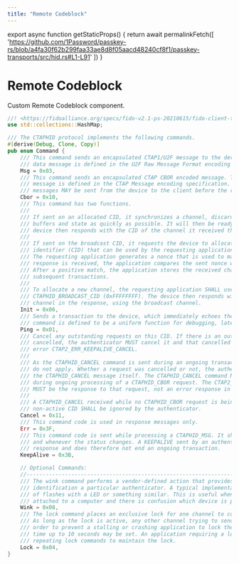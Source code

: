 ```yaml
---
title: "Remote Codeblock"
---
```



export async function getStaticProps() {
  return await permalinkFetch([
    'https://github.com/1Password/passkey-rs/blob/a4fa30f62b299faa33ae8d8f05aacd48240cf8f1/passkey-transports/src/hid.rs#L1-L91'
  ])
}

# Remote Codeblock

Custom Remote Codeblock component.

<RemoteCodeblock 
  permalink="https://github.com/1Password/passkey-rs/blob/a4fa30f62b299faa33ae8d8f05aacd48240cf8f1/passkey-transports/src/hid.rs#L1-L91" 
/>


```rs filename="Normal Codeblock"
//! <https://fidoalliance.org/specs/fido-v2.1-ps-20210615/fido-client-to-authenticator-protocol-v2.1-ps-errata-20220621.html#usb>
use std::collections::HashMap;

/// The CTAPHID protocol implements the following commands.
#[derive(Debug, Clone, Copy)]
pub enum Command {
    /// This command sends an encapsulated CTAP1/U2F message to the device. The semantics of the
    /// data message is defined in the U2F Raw Message Format encoding specification. See [passkey-rs::u2f].
    Msg = 0x03,
    /// This command sends an encapsulated CTAP CBOR encoded message. The semantics of the data
    /// message is defined in the CTAP Message encoding specification. Please note that keep-alive
    /// messages MAY be sent from the device to the client before the response message is returned.
    Cbor = 0x10,
    /// This command has two functions.
    ///
    /// If sent on an allocated CID, it synchronizes a channel, discarding the current transaction,
    /// buffers and state as quickly as possible. It will then be ready for a new transaction. The
    /// device then responds with the CID of the channel it received the INIT on, using that channel.
    ///
    /// If sent on the broadcast CID, it requests the device to allocate a unique 32-bit channel
    /// identifier (CID) that can be used by the requesting application during its lifetime.
    /// The requesting application generates a nonce that is used to match the response. When the
    /// response is received, the application compares the sent nonce with the received one.
    /// After a positive match, the application stores the received channel id and uses that for
    /// subsequent transactions.
    ///
    /// To allocate a new channel, the requesting application SHALL use the broadcast channel
    /// CTAPHID_BROADCAST_CID (0xFFFFFFFF). The device then responds with the newly allocated
    /// channel in the response, using the broadcast channel.
    Init = 0x06,
    /// Sends a transaction to the device, which immediately echoes the same data back. This
    /// command is defined to be a uniform function for debugging, latency and performance measurements.
    Ping = 0x01,
    /// Cancel any outstanding requests on this CID. If there is an outstanding request that can be
    /// cancelled, the authenticator MUST cancel it and that cancelled request will reply with the
    /// error CTAP2_ERR_KEEPALIVE_CANCEL.
    ///
    /// As the CTAPHID_CANCEL command is sent during an ongoing transaction, transaction semantics
    /// do not apply. Whether a request was cancelled or not, the authenticator MUST NOT reply to
    /// the CTAPHID_CANCEL message itself. The CTAPHID_CANCEL command MAY be sent by the client
    /// during ongoing processing of a CTAPHID_CBOR request. The CTAP2_ERR_KEEPALIVE_CANCEL response
    /// MUST be the response to that request, not an error response in the HID transport.
    ///
    /// A CTAPHID_CANCEL received while no CTAPHID_CBOR request is being processed, or on a
    /// non-active CID SHALL be ignored by the authenticator.
    Cancel = 0x11,
    /// This command code is used in response messages only.
    Err = 0x3F,
    /// This command code is sent while processing a CTAPHID_MSG. It should be sent at least every 100ms
    /// and whenever the status changes. A KEEPALIVE sent by an authenticator does not constitute a
    /// response and does therefore not end an ongoing transaction.
    KeepAlive = 0x3B,

    // Optional Commands:
    //---------------------------------------------------------------------------------------------
    /// The wink command performs a vendor-defined action that provides some visual or audible
    /// identification a particular authenticator. A typical implementation will do a short burst
    /// of flashes with a LED or something similar. This is useful when more than one device is
    /// attached to a computer and there is confusion which device is paired with which connection.
    Wink = 0x08,
    /// The lock command places an exclusive lock for one channel to communicate with the device.
    /// As long as the lock is active, any other channel trying to send a message will fail. In
    /// order to prevent a stalling or crashing application to lock the device indefinitely, a lock
    /// time up to 10 seconds may be set. An application requiring a longer lock has to send
    /// repeating lock commands to maintain the lock.
    Lock = 0x04,
}
```